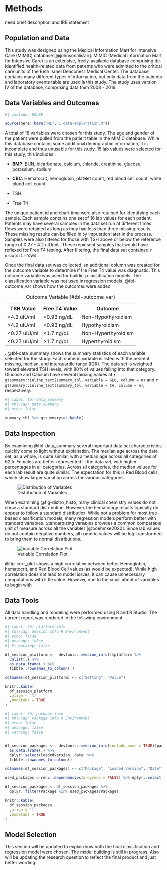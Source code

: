 # Methods

need brief description and IRB statement

## Population and Data

This study was designed using the Medical Information Mart for Intensive Care (MIMIC) database [@johnsonalistair]. MIMIC (Medical Information Mart for Intensive Care) is an extensive, freely-available database comprising de-identified health-related data from patients who were admitted to the critical care units of the Beth Israel Deaconess Medical Center. The database contains many different types of information, but only data from the patients and laboratory events table are used in this study. The study uses version IV of the database, comprising data from 2008 - 2019.

## Data Variables and Outcomes

```r
#| include: FALSE

source(here::here("ML","1-data-exploration.R"))

```

A total of 18 variables were chosen for this study. The age and gender of the patient were pulled from the patient table in the MIMIC database. While this database contains some additional demographic information, it is incomplete and thus unusable for this study. 15 lab values were selected for this study, this includes:

-   **BMP**: BUN, bicarbonate, calcium, chloride, creatinine, glucose, potassium, sodium

-   **CBC**: Hematocrit, hemoglobin, platelet count, red blood cell count, white blood cell count

-   TSH

-   Free T4

The unique patient id and chart time were also retained for identifying each sample. Each sample contains one set of 16 lab values for each patient. Patients may have several samples in the data set run at different times. Rows were retained as long as they had less than three missing results. These missing results can be filled in by imputation later in the process. Samples were also filtered for those with TSH above or below the reference range of 0.27 - 4.2 uIU/mL. These represent samples that would have reflexed for Free T4 testing. After filtering, the final data set contained `r nrow(ds1)` rows.

Once the final data set was collected, an additional column was created for the outcome variable to determine if the Free T4 value was diagnostic. This outcome variable was used for building classification models. The classification variable was not used in regression models. @tbl-outcome_var shows how the outcomes were added

| TSH Value     | Free T4 Value | Outcome             |
|---------------|---------------|---------------------|
| \>4.2 uIU/ml  | \>0.93 ng/dL  | Non-Hypothyroidism  |
| \>4.2 uIU/ml  | \<0.93 ng/dL  | Hypothyroidism      |
| \<0.27 uIU/ml | \<1.7 ng/dL   | Non-Hyperthyroidism |
| \<0.27 uIU/ml | \>1.7 ng/dL   | Hyperthyroidism     |

: Outcome Variable {#tbl-outcome_var}

. @tbl-data_summary shows the summary statistics of each variable selected for the study. Each numeric variable is listed with the percent missing, median, and interquartile range (IQR). The data set is weighted toward elevated TSH levels, with 80% of values falling into that category. Glucose and Calcium have several missing values at `r gtsummary::inline_text(summary_tbl, variable = GLU, column = n)` and `r gtsummary::inline_text(summary_tbl, variable = CA, column = n)`, respectively.

```r
#| label: tbl-data_summary
#| tbl-cap: Data Summary
#| echo: false

summary_tbl %>% gtsummary$as_kable()
```

## Data Inspection

By examining @tbl-data_summary several important data set characteristics quickly come to light without explanation. The median age across the data set, as a whole, is quite similar, with a median age across all categories of 62.5. Females are better represented in the data set, with higher percentages in all categories. Across all categories, the median values for each lab result are quite similar. The expectation for this is Red Blood cells, which show larger variation across the various categories.

![Distribution of Variables](figures/distrubution_histo){#fig-distro_histo}

When examining @fig-distro_histo, many clinical chemistry values do not show a standard distribution. However, the hematology results typically do appear to follow a standard distribution. While not a problem for most tree-based classification models, many regression models perform better with standard variables. Standardizing variables provides a common comparable unit of measure across all the variables [@boehmke2020]. Since lab values do not contain negative numbers, all numeric values will be log-transformed to bring them to normal distributions.

![Variable Correlation Plot](figures/corr_plot){#fig-corr_plot}

@fig-corr_plot shows a high correlation between better Hemoglobin, hematocrit, and Red Blood Cell values (as would be expected). While high correlation does not lead to model issues, it can cause unnecessary computations with little value. However, due to the small about of variables to begin with

## Data Tools

All data handling and modeling were performed using R and R Studio. The current report was rendered in the following environment.

```r
#| label: tbl-platform-info
#| tbl-cap: Session Info R Environment
#| echo: false
#| message: false
#| #| warning: false

df_session_platform <-  devtools::session_info()$platform %>% 
  unlist(.) %>% 
  as.data.frame(.) %>% 
  tibble::rownames_to_column(.)

colnames(df_session_platform) <- c("Setting", "Value")

knitr::kable(
  df_session_platform
  ,align = 'l'
  ,booktabs = TRUE
)

```

```r
#| label: tbl-package-info
#| tbl-cap: Package Info R Environment
#| echo: false
#| message: false
#| warning: false


df_session_packages <-  devtools::session_info(include_base = TRUE)$packages %>% 
  as.data.frame(.) %>% 
  dplyr::select(loadedversion, date) %>% 
  tibble::rownames_to_column()

colnames(df_session_packages) <- c("Package", "Loaded Version", "Date")

used_packages <-renv::dependencies(progress = FALSE) %>% dplyr::select(2)

df_session_packages <- df_session_packages %>% 
  dplyr::filter(Package %in% used_packages$Package)

knitr::kable(
  df_session_packages
  ,align = 'l'
  ,booktabs = TRUE
)

```

## Model Selection

This section will be updated to explain how both the final classification and regression model were chosen. The model building is still in progress. Also will be updating the research question to reflect the final product and just better wording.
